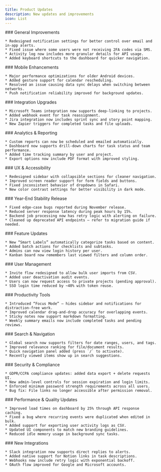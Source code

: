 ```yaml
---
title: Product Updates
description: New updates and improvements
icon: List
---
```


<Updates>
  <Update label="May 2025">
    ### General Improvements

    * Redesigned notification settings for better control over email and in-app alerts.
    * Fixed issue where some users were not receiving 2FA codes via SMS.
    * Activity log now includes more granular details for API usage.
    * Added keyboard shortcuts to the dashboard for quicker navigation.

  </Update>

  <Update label="April 2025">
    ### Mobile Enhancements

    * Major performance optimizations for older Android devices.
    * Added gesture support for calendar rescheduling.
    * Resolved an issue causing data sync delays when switching between networks.
    * Push notification reliability improved for background updates.

  </Update>

  <Update label="March 2025">
    ### Integration Upgrades

    * Microsoft Teams integration now supports deep-linking to projects.
    * Added webhook event for task reassignment.
    * Jira integration now includes sprint sync and story point mapping.
    * New Zapier triggers for completed tasks and file uploads.

  </Update>

  <Update label="February 2025">
    ### Analytics & Reporting

    * Custom reports can now be scheduled and emailed automatically.
    * Dashboard now supports drill-down charts for task status and team performance.
    * Added time tracking summary by user and project.
    * Export options now include PDF format with improved styling.

  </Update>

  <Update label="January 2025">
    ### UX & Accessibility

    * Redesigned sidebar with collapsible sections for cleaner navigation.
    * Improved screen reader support for form fields and buttons.
    * Fixed inconsistent behavior of dropdowns in Safari.
    * New color contrast settings for better visibility in dark mode.

  </Update>

  <Update label="December 2024">
    ### Year-End Stability Release

    * Fixed edge-case bugs reported during November release.
    * Reduced server response latency during peak hours by 15%.
    * Backend job processing now has retry logic with alerting on failure.
    * Cleaned up deprecated API endpoints — refer to migration guide if needed.

  </Update>

  <Update label="November 2024">
    ### Feature Updates

    * New “Smart Labels” automatically categorize tasks based on content.
    * Added batch actions for checklists and subtasks.
    * Admins can now view login history per user.
    * Kanban board now remembers last viewed filters and column order.

  </Update>

  <Update label="October 2024">
    ### User Management

    * Invite flow redesigned to allow bulk user imports from CSV.
    * Added user deactivation audit events.
    * Users can now request access to private projects (pending approval).
    * SSO login time reduced by ~40% with token reuse.

  </Update>

  <Update label="September 2024">
    ### Productivity Tools

    * Introduced “Focus Mode” – hides sidebar and notifications for distraction-free work.
    * Improved calendar drag-and-drop accuracy for overlapping events.
    * Sticky notes now support markdown formatting.
    * Weekly summary emails now include completed tasks and pending reviews.

  </Update>

  <Update label="August 2024">
    ### Search & Navigation

    * Global search now supports filters for date ranges, users, and tags.
    * Improved relevance ranking for file/document results.
    * Quick navigation panel added (press `/` to activate).
    * Recently viewed items show up in search suggestions.

  </Update>

  <Update label="July 2024">
    ### Security & Compliance

    * GDPR/CCPA compliance updates: added data export + delete requests UI.
    * New admin-level controls for session expiration and login limits.
    * Enforced minimum password strength requirements across all users.
    * Bug fix: File links no longer accessible after permission removal.

  </Update>

  <Update label="June 2024">
    ### Performance & Quality Updates

    * Improved load times on dashboard by 25% through API response caching.
    * Fixed a bug where recurring events were duplicated when edited in bulk.
    * Added support for exporting user activity logs as CSV.
    * Updated UI components to match new branding guidelines.
    * Reduced idle memory usage in background sync tasks.

  </Update>

  <Update label="May 2024">
    ### New Integrations

    * Slack integration now supports direct replies to alerts.
    * Added native support for Notion links in task descriptions.
    * Webhooks now include retry logic with exponential backoff.
    * OAuth flow improved for Google and Microsoft accounts.

  </Update>
</Updates>